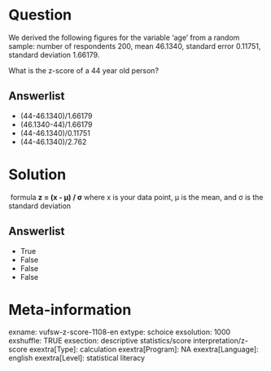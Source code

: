 Question
========
We derived the following figures for the variable ‘age’ from a random
sample: number of respondents 200, mean 46.1340, standard error 0.11751,
standard deviation 1.66179.  
  
What is the z-score of a 44 year old person?

Answerlist
----------
* (44-46.1340)/1.66179
* (46.1340-44)/1.66179
* (44-46.1340)/0.11751
* (44-46.1340)/2.762

Solution
========





 formula **z = (x - μ) / σ** where x is your data point, μ is the mean,
and σ is the standard deviation




Answerlist
----------
* True
* False
* False
* False

Meta-information
================
exname: vufsw-z-score-1108-en
extype: schoice
exsolution: 1000
exshuffle: TRUE
exsection: descriptive statistics/score interpretation/z-score
exextra[Type]: calculation
exextra[Program]: NA
exextra[Language]: english
exextra[Level]: statistical literacy

